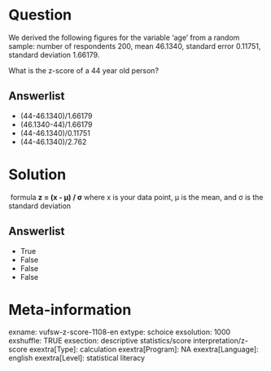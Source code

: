 Question
========
We derived the following figures for the variable ‘age’ from a random
sample: number of respondents 200, mean 46.1340, standard error 0.11751,
standard deviation 1.66179.  
  
What is the z-score of a 44 year old person?

Answerlist
----------
* (44-46.1340)/1.66179
* (46.1340-44)/1.66179
* (44-46.1340)/0.11751
* (44-46.1340)/2.762

Solution
========





 formula **z = (x - μ) / σ** where x is your data point, μ is the mean,
and σ is the standard deviation




Answerlist
----------
* True
* False
* False
* False

Meta-information
================
exname: vufsw-z-score-1108-en
extype: schoice
exsolution: 1000
exshuffle: TRUE
exsection: descriptive statistics/score interpretation/z-score
exextra[Type]: calculation
exextra[Program]: NA
exextra[Language]: english
exextra[Level]: statistical literacy

